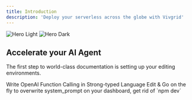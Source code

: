 ```yaml
---
title: Introduction
description: 'Deploy your serverless across the globe with Vivgrid'
---
```


<img
  className="block dark:hidden"
  src="/images/hero-light.svg"
  alt="Hero Light"
/>
<img
  className="hidden dark:block"
  src="/images/hero-dark.svg"
  alt="Hero Dark"
/>

## Accelerate your AI Agent

The first step to world-class documentation is setting up your editing environments.

<CardGroup cols={2}>
  <Card
    title="Function Calling"
    icon="code"
    href="/docs/quickstart"
  >
    Write OpenAI Function Calling in Strong-typed Language
  </Card>
  <Card
    title="Prompt Overwrite"
    icon="pen-to-square"
    href="/docs/development"
  >
    Edit & Go on the fly to overwrite system_prompt on your dashboard, get rid of `npm dev`
  </Card>
</CardGroup>
